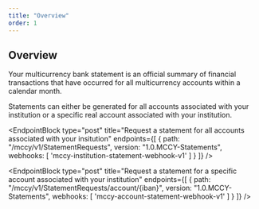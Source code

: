 ```yaml
---
title: "Overview"
order: 1
---
```



## Overview

Your multicurrency bank statement is an official summary of financial transactions that have occurred for all multicurrency accounts within a calendar month.

Statements can either be generated for all accounts associated with your institution or a specific real account associated with your institution.

<EndpointBlock
  type="post"
  title="Request a statement for all accounts associated with your insitution"
  endpoints={[
    {
      path: "/mccy/v1/StatementRequests",
      version: "1.0.MCCY-Statements",
      webhooks: [
        'mccy-institution-statement-webhook-v1'
      ]
    }
  ]}
/>

<EndpointBlock
  type="post"
  title="Request a statement for a specific account associated with your institution"
  endpoints={[
    {
      path: "/mccy/v1/StatementRequests/account/{iban}",
      version: "1.0.MCCY-Statements",
      webhooks: [
        'mccy-account-statement-webhook-v1'
      ]
    }
  ]}
/>

